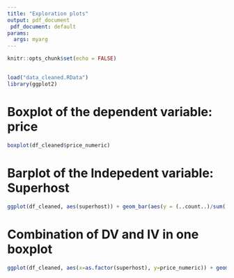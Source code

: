 ```yaml
---
title: "Exploration plots"
output: pdf_document
 pdf_document: default
params:
  args: myarg
---
```


```r
knitr::opts_chunk$set(echo = FALSE)
```

## 

```r
load("data_cleaned.RData")
library(ggplot2)
```

# Boxplot of the dependent variable: price
```r
boxplot(df_cleaned$price_numeric)

```


# Barplot of the Indepedent variable: Superhost
```r
ggplot(df_cleaned, aes(superhost)) + geom_bar(aes(y = (..count..)/sum(..count..)*100)) + ylab("percentage")

```

# Combination of DV and IV in one boxplot
```r
ggplot(df_cleaned, aes(x=as.factor(superhost), y=price_numeric)) + geom_boxplot()

```

